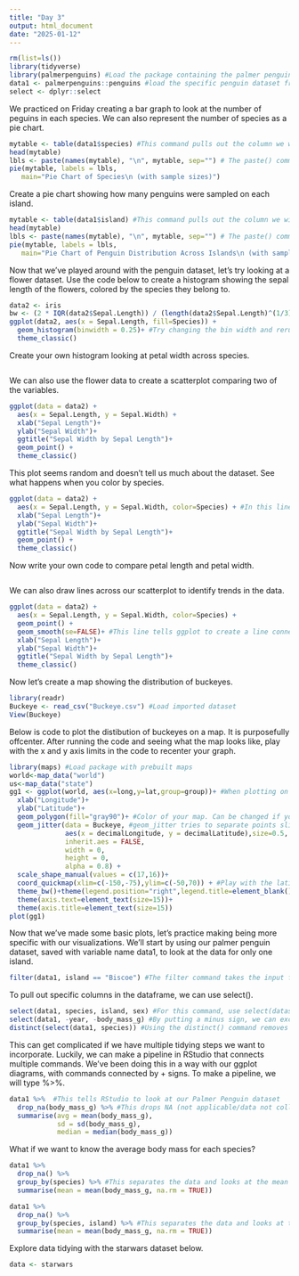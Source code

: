```yaml
---
title: "Day 3"
output: html_document
date: "2025-01-12"
---
```


```r
rm(list=ls())
library(tidyverse)
library(palmerpenguins) #Load the package containing the palmer penguin dataset
data1 <- palmerpenguins::penguins #load the specific penguin dataset from the package
select <- dplyr::select
```

We practiced on Friday creating a bar graph to look at the number of peguins in each species. We can also represent the number of species as a pie chart.

```r
mytable <- table(data1$species) #This command pulls out the column we will be making a pie chart with and makes it into a table format
head(mytable)
lbls <- paste(names(mytable), "\n", mytable, sep="") # The paste() command tells RStudio to combine strings of characters and/or numbers. First, we pull the names of the columns from the dataset mytable. Then the command "/n" attaches the number in the column to the name. We then put the dataset we are pulling the labels from, mytable, and what separates columns, in this case spaces, which are represented by sep = "".
pie(mytable, labels = lbls,
   main="Pie Chart of Species\n (with sample sizes)")
```

Create a pie chart showing how many penguins were sampled on each island.

```r
mytable <- table(data1$island) #This command pulls out the column we will be making a pie chart with and makes it into a table format
head(mytable)
lbls <- paste(names(mytable), "\n", mytable, sep="") # The paste() command tells RStudio to combine strings of characters and/or numbers. First, we pull the names of the columns from the dataset mytable. Then the command "/n" attaches the number in the column to the name. We then put the dataset we are pulling the labels from, mytable, and what separates columns, in this case spaces, which are represented by sep = "".
pie(mytable, labels = lbls,
   main="Pie Chart of Penguin Distribution Across Islands\n (with sample sizes)")
```

Now that we've played around with the penguin dataset, let's try looking at a flower dataset. Use the code below to create a histogram showing the sepal length of the flowers, colored by the species they belong to.

```r
data2 <- iris
bw <- (2 * IQR(data2$Sepal.Length)) / (length(data2$Sepal.Length)^(1/3)) #This equation uses the Freedman-Diaconis rule (FD) to give give you a good estimate for which binwidth to choose.
ggplot(data2, aes(x = Sepal.Length, fill=Species)) +
  geom_histogram(binwidth = 0.25)+ #Try changing the bin width and rerunning the code to see how it changes your visualization. When deciding binwidths for your histograms, make sure to think about the range/length of your x axis and how your counts are distributed.
  theme_classic()
```

Create your own histogram looking at petal width across species.

```r

```

We can also use the flower data to create a scatterplot comparing two of the variables.

```r
ggplot(data = data2) +
  aes(x = Sepal.Length, y = Sepal.Width) +
  xlab("Sepal Length")+
  ylab("Sepal Width")+
  ggtitle("Sepal Width by Sepal Length")+
  geom_point() +
  theme_classic()

```

This plot seems random and doesn't tell us much about the dataset. See what happens when you color by species.

```r
ggplot(data = data2) +
  aes(x = Sepal.Length, y = Sepal.Width, color=Species) + #In this line we tell ggplot to color the points by the flower species
  xlab("Sepal Length")+
  ylab("Sepal Width")+
  ggtitle("Sepal Width by Sepal Length")+
  geom_point() +
  theme_classic()
```

Now write your own code to compare petal length and petal width.

```r

```

We can also draw lines across our scatterplot to identify trends in the data.

```r
ggplot(data = data2) +
  aes(x = Sepal.Length, y = Sepal.Width, color=Species) +
  geom_point() +
  geom_smooth(se=FALSE)+ #This line tells ggplot to create a line connecting the points. se=FALSE tells ggplot not to show the standard error of the lines. If you change this to TRUE, it will show standard error on the graph for each line.
  xlab("Sepal Length")+
  ylab("Sepal Width")+
  ggtitle("Sepal Width by Sepal Length")+
  theme_classic()
```


Now let's create a map showing the distribution of buckeyes.

```r
library(readr)
Buckeye <- read_csv("Buckeye.csv") #Load imported dataset
View(Buckeye)
```

Below is code to plot the distibution of buckeyes on a map. It is purposefully offcenter. After running the code and seeing what the map looks like, play with the x and y axis limits in the code to recenter your graph.

```r
library(maps) #Load package with prebuilt maps
world<-map_data("world") 
us<-map_data("state")
gg1 <- ggplot(world, aes(x=long,y=lat,group=group))+ #When plotting on a world map, always keep this line the same for ggplot. This will plot the first layer, the base of your map. We will plot the distribution of buckeyes, Aesculus glabra, on top.
  xlab("Longitude")+
  ylab("Latitude")+
  geom_polygon(fill="gray90")+ #Color of your map. Can be changed if you want.
  geom_jitter(data = Buckeye, #geom_jitter tries to separate points slightly rather than putting them on top of each other.
              aes(x = decimalLongitude, y = decimalLatitude),size=0.5,
              inherit.aes = FALSE,
              width = 0,
              height = 0, 
              alpha = 0.8) +
  scale_shape_manual(values = c(17,16))+
  coord_quickmap(xlim=c(-150,-75),ylim=c(-50,70)) + #Play with the latitude and longitude to make the graph more centered
  theme_bw()+theme(legend.position="right",legend.title=element_blank())+
  theme(axis.text=element_text(size=15))+
  theme(axis.title=element_text(size=15))
plot(gg1)
```


Now that we've made some basic plots, let's practice making being more specific with our visualizations. We'll start by using our palmer penguin dataset, saved with variable name data1, to look at the data for only one island.

```r
filter(data1, island == "Biscoe") #The filter command takes the input filter(dataset,column name == "variable we want to have")
```

To pull out specific columns in the dataframe, we can use select().

```r
select(data1, species, island, sex) #For this command, use select(dataset,column(s) to pull out)
select(data1, -year, -body_mass_g) #By putting a minus sign, we can exclude some columns from the dataset
distinct(select(data1, species)) #Using the distinct() command removes all duplicates in the column we specify
```

This can get complicated if we have multiple tidying steps we want to incorporate. Luckily, we can make a pipeline in RStudio that connects multiple commands. We've been doing this in a way with our ggplot diagrams, with commands connected by + signs. To make a pipeline, we will type %>%.

```r
data1 %>%  #This tells RStudio to look at our Palmer Penguin dataset
  drop_na(body_mass_g) %>% #This drops NA (not applicable/data not collected) values from the body mass column
  summarise(avg = mean(body_mass_g), 
            sd = sd(body_mass_g), 
            median = median(body_mass_g))
```

What if we want to know the average body mass for each species?

```r
data1 %>% 
  drop_na() %>% 
  group_by(species) %>% #This separates the data and looks at the mean body mass for each species independently.
  summarise(mean = mean(body_mass_g, na.rm = TRUE))
```


```r
data1 %>% 
  drop_na() %>% 
  group_by(species, island) %>% #This separates the data and looks at the mean body mass for each species independently across each island.
  summarise(mean = mean(body_mass_g, na.rm = TRUE))
```

Explore data tidying with the starwars dataset below. 

```r
data <- starwars


```


